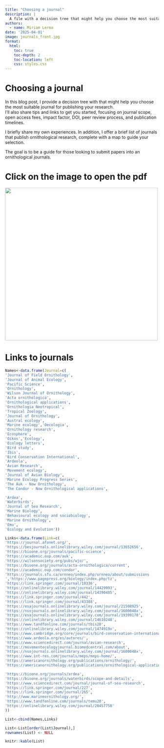 ```yaml
---
title: "Choosing a journal"
description: |
  A file with a decision tree that might help you choose the most suitable journal for publishing your research. Links to journals are included. 
authors:
  - name: Miriam Lerma
date: '2025-04-01'
image: journals_front.jpg
format:
  html:
    toc: true
    toc-depth: 2
    toc-location: left
    css: styles.css
---
```


# Choosing a journal

In this blog post, I provide a decision tree with that might help you choose the most suitable journal for publishing your research.\
I’ll also share tips and links to get you started, focusing on journal scope, open access fees, impact factor, DOI, peer review process, and publication timelines.

I briefly share my own experiences. In addition, I offer a brief list of journals that publish ornithological research, complete with a map to guide your selection.

The goal is to be a guide for those looking to submit papers into an ornithological journals.

# Click on the image to open the pdf

<html>

<body><left> <a href="https://raw.githubusercontent.com/MiriamLL/data_supporting_webpage/main/Teaching/Journals.pdf"><img src="https://github.com/MiriamLL/miriamlerma_/blob/main/_teaching/2025-04-01-journals/journals_front.jpg?raw=true" style="width:500px"/></a> </left></body>

</html>

# Links to journals

```r
Names<-data.frame(Journal=c(
'Journal of Field Ornithology',
'Journal of Animal Ecology',
'Pacific Science',
'Ornithology',
'Wilson Journal of Ornithology',
'Acta ornithologica',
'Ornithological applications',
'Ornithologia Neotropical',
'Tropical Zoology',
'Journal of Ornithology',
'Austral ecology',
'Marine ecology','Oecologia',
'Ornithology research',
'Ecosphere',
'Oikos','Ecology',
'Ecology letters',
'Bird study',
'Ibis',
'Bird Conservation International',
'Ardeola',
'Avian Research',
'Movement ecology',
'Journal of Avian Biology',
'Marine Ecology Progress Series',
'The Auk - Now Ornithology',
'The Condor - Now Ornithological applications',

'Ardea',
'Waterbirds',
'Journal of Sea Research',
'Marine Biology',
'Behavioural ecology and sociobiology',
'Marine Ornithology',
'Emu',
'Ecology and Evolution'))
```

```r
Links<-data.frame(Link=c(
'https://journal.afonet.org/',
'https://besjournals.onlinelibrary.wiley.com/journal/13652656',
'https://bioone.org/journals/pacific-science',
'https://academic.oup.com/auk',
'https://wilsonsociety.org/pubs/wjo/',
'https://bioone.org/journals/acta-ornithologica/current',
'https://academic.oup.com/condor',
'https://journals.sfu.ca/ornneo/index.php/ornneo/about/submissions
','https://www.pagepress.org/biology/index.php/tz',
'https://link.springer.com/journal/10336',
'https://onlinelibrary.wiley.com/journal/14429993',
'https://onlinelibrary.wiley.com/journal/14390485',
'https://link.springer.com/journal/442',
'https://link.springer.com/journal/43388',
'https://esajournals.onlinelibrary.wiley.com/journal/21508925',
'https://nsojournals.onlinelibrary.wiley.com/journal/1600048x',
'https://esajournals.onlinelibrary.wiley.com/journal/19399170',
'https://onlinelibrary.wiley.com/journal/14610248',
'https://www.tandfonline.com/journals/tbis20',
'https://onlinelibrary.wiley.com/journal/1474919x',
'https://www.cambridge.org/core/journals/bird-conservation-international',
'https://www.ardeola.org/es/autores/',
'https://www.sciencedirect.com/journal/avian-research',
'https://movementecologyjournal.biomedcentral.com/about',
'https://nsojournals.onlinelibrary.wiley.com/journal/1600048x',
'https://www.int-res.com/journals/meps/meps-home/',
'https://americanornithology.org/publications/ornithology/',
'https://americanornithology.org/publications/ornithological-applications/',

'https://bioone.org/journals/ardea',
'https://bioone.org/journals/waterbirds/scope-and-details',
'https://www.sciencedirect.com/journal/journal-of-sea-research',
'https://link.springer.com/journal/227',
'https://link.springer.com/journal/265',
'http://www.marineornithology.org/',
'https://www.tandfonline.com/journals/temu20',
'https://onlinelibrary.wiley.com/journal/20457758'
))
```

```r
List<-cbind(Names,Links)
```

```r
List<-List[order(List$Journal),]
rownames(List) <- NULL
```

```r
knitr::kable(List)
```
